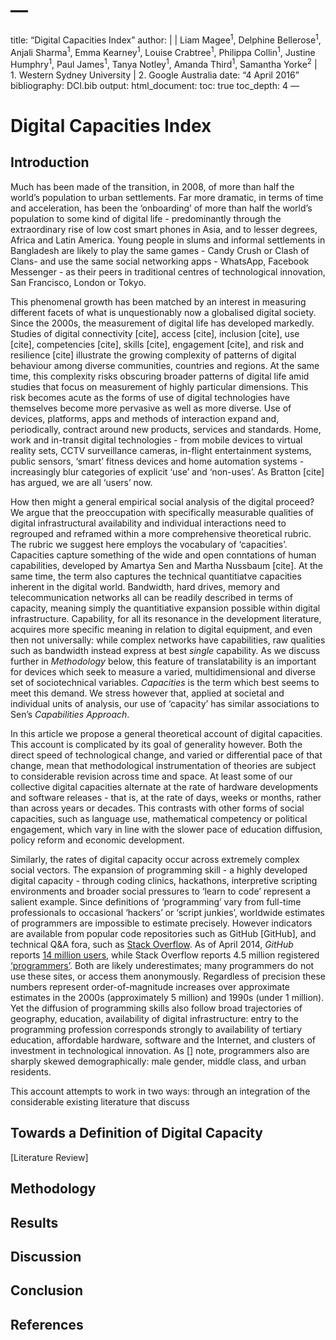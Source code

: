 # ---
title: "Digital Capacities Index"
author: |
  | Liam Magee^1^, Delphine Bellerose^1^, Anjali Sharma^1^, Emma Kearney^1^, Louise Crabtree^1^, Philippa Collin^1^, Justine Humphry^1^, Paul James^1^, Tanya Notley^1^, Amanda Third^1^, Samantha Yorke^2^
  | 1. Western Sydney University
  | 2. Google Australia
date: "4 April 2016"
bibliography: DCI.bib
output:
  html_document:
    toc: true
    toc_depth: 4
---

# Digital Capacities Index

## Introduction

Much has been made of the transition, in 2008, of more than half the world's population to urban settlements. Far more dramatic, in terms of time and acceleration, has been the 'onboarding' of more than half the world's population to some kind of digital life - predominantly through the extraordinary rise of low cost smart phones in Asia, and to lesser degrees, Africa and Latin America. Young people in slums and informal settlements in Bangladesh are likely to play the same games - Candy Crush or Clash of Clans- and use the same social networking apps - WhatsApp, Facebook Messenger - as their peers in traditional centres of technological innovation, San Francisco, London or Tokyo.

This phenomenal growth has been matched by an interest in measuring different facets of what is unquestionably now a globalised digital society. Since the 2000s, the measurement of digital life has developed markedly. Studies of digital connectivity [cite], access [cite], inclusion [cite], use [cite], competencies [cite], skills [cite], engagement [cite], and risk and resilience [cite] illustrate the growing complexity of patterns of digital behaviour among diverse communities, countries and regions. At the same time, this complexity risks obscuring broader patterns of digital life amid studies that focus on measurement of highly particular dimensions. This risk becomes acute as the forms of use of digital technologies have themselves become more pervasive as well as more diverse. Use of devices, platforms, apps and methods of interaction expand and, periodically, contract around new products, services and standards. Home, work and in-transit digital technologies - from mobile devices to virtual reality sets, CCTV surveillance cameras, in-flight entertainment systems, public sensors, 'smart' fitness devices and home automation systems - increasingly blur categories of explicit 'use' and 'non-uses'. As Bratton [cite] has argued, we are all 'users' now.

How then might a general empirical social analysis of the digital proceed? We argue that the preoccupation with specifically measurable qualities of digital infrastructural availability and individual interactions need to regrouped and reframed within a more comprehensive theoretical rubric. The rubric we suggest here employs the vocabulary of 'capacities'. Capacities capture something of the wide and open conntations of human capabilities, developed by Amartya Sen and Martha Nussbaum [cite]. At the same time, the term also captures the technical quantitiatve capacities inherent in the digital world. Bandwidth, hard drives, memory and telecommunication networks all can be readily described in terms of capacity, meaning simply the quantitiative expansion possible within digital infrastructure. Capability, for all its resonance in the development literature, acquires more specific meaning in relation to digital equipment, and even then not universally: while complex networks have capabilities, raw qualities such as bandwidth instead express at best *single* capability. As we discuss further in *Methodology* below, this feature of translatability is an important for devices which seek to measure a varied, multidimensional and diverse set of sociotechnical variables. *Capacities* is the term which best seems to meet this demand. We stress however that, applied at societal and individual units of analysis, our use of 'capacity' has similar associations to Sen's *Capabilities Approach*.

In this article we propose a general theoretical account of digital capacities. This account is complicated by its goal of generality however. Both the direct speed of technological change, and varied or differential pace of that change, mean that methodological instrumentation of theories are subject to considerable revision across time and space. At least some of our collective digital capacities alternate at the rate of hardware developments and software releases - that is, at the rate of days, weeks or months, rather than across years or decades. This contrasts with other forms of social capacities, such as language use, mathematical competency or political engagement, which vary in line with the slower pace of education diffusion, policy reform and economic development.

Similarly, the rates of digital capacity occur across extremely complex social vectors. The expansion of programming skill - a highly developed digital capacity - through coding clinics, hackathons, interpretive scripting environments and broader social pressures to 'learn to code' represent a salient example. Since definitions of 'programming' vary from full-time professionals to occasional 'hackers' or 'script junkies', worldwide estimates of programmers are impossible to estimate precisely. However indicators are available from popular code repositories such as GitHub [GitHub], and technical Q&A fora, such as [Stack Overflow](http://stackoverflow.com/). As of April 2014, *GitHub* reports [14 million users](https://github.com/about/press), while Stack Overflow reports 4.5 million registered ['programmers'](http://stackoverflow.com/). Both are likely underestimates; many programmers do not use these sites, or access them anonymously. Regardless of precision these numbers represent order-of-magnitude increases over approximate estimates in the 2000s (approximately 5 million) and 1990s (under 1 million). Yet the diffusion of programming skills also follow broad trajectories of geography, education, availability of digital infrastructure: entry to the programming profession corresponds strongly to availability of tertiary education, affordable hardware, software and the Internet, and clusters of investment in technological innovation. As [] note, programmers also are sharply skewed demographically: male gender, middle class, and urban residents.



This account attempts to work in two ways: through an integration of the considerable existing literature that discuss


## Towards a Definition of Digital Capacity

[Literature Review]


## Methodology



## Results



## Discussion



## Conclusion



## References
